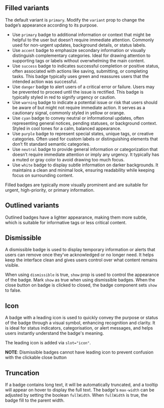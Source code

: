## Filled variants

The default variant is `primary`. Modify the `variant` prop to change the badge’s appearance according to its purpose.

- Use `primary` badge to additional information or context that might be helpful to the user but doesn’t require immediate attention. Commonly used for non-urgent updates, background details, or status labels.
- Use `accent` badge to emphasize secondary information or visually distinguish complementary categories. Ideal for drawing attention to supporting tags or labels without overwhelming the main content.
- Use `success` badge to indicates successful completion or positive status, often associated with actions like saving, submitting, or completing tasks. This badge typically uses green and reassures users that the intended action was successful.
- Use `danger` badge to alert users of a critical error or failure. Users may be prevented to proceed until the issue is rectified. This badge is typically styled in red to signify urgency or caution.
- Use `warning` badge to indicate a potential issue or risk that users should be aware of but might not require immediate action. It serves as a cautionary signal, commonly styled in yellow or orange.
- Use `cyan` badge to convey neutral or informational updates, often representing general notices, pending statuses, or background context. Styled in cool tones for a calm, balanced appearance.
- Use `purple` badge to represent special states, unique tags, or creative categories. Often used for custom labels or distinguishing elements that don’t fit standard semantic categories.
- Use `neutral` badge to provide general information or categorization that doesn’t require immediate attention or imply any urgency. It typically has a muted or gray color to avoid drawing too much focus.
- Use `white` badge to display subtle information on darker backgrounds. It maintains a clean and minimal look, ensuring readability while keeping focus on surrounding content.

Filled badges are typically more visually prominent and are suitable for urgent, high-priority, or primary information.

<Canvas of={BadgeStories.Variants}>
  <Story of={BadgeStories.Variants} />
</Canvas>

## Outlined variants

Outlined badges have a lighter appearance, making them more subtle, which is suitable for informative tags or less critical content.

<Canvas of={BadgeStories.OutlinedVariants}>
  <Story of={BadgeStories.OutlinedVariants} />
</Canvas>

## Dismissible

A dismissible badge is used to display temporary information or alerts that users can remove once they've acknowledged or no longer need. It helps keep the interface clean and gives users control over what content remains visible.

When using `dismissible` is true, `show` prop is used to control the appearance of the badge. Mark `show` as true when using dismissible badges.
When the close button on badge is clicked to closed, the badge component sets `show` to false.

<Canvas of={BadgeStories.Dismissible}>
  <Story of={BadgeStories.Dismissible} />
</Canvas>

## Icon

A badge with a leading icon is used to quickly convey the purpose or status of the badge through a visual symbol, enhancing recognition and clarity.
It is ideal for status indicators, categorisation, or alert messages, and helps users instantly understand the badge's meaning.

The leading icon is added via `slot="icon"`.

**NOTE**: Dismissible badges cannot have leading icon to prevent confusion with the clickable close button

<Canvas of={BadgeStories.WithIcon}>
  <Story of={BadgeStories.WithIcon} />
</Canvas>

## Truncation

If a badge contains long text, it will be automatically truncated, and a tooltip will appear on hover to display the full text.
The badge's `max-width` can be adjusted by setting the boolean `fullWidth`. When `fullWidth` is true, the badge fill to the parent width.

<Canvas of={BadgeStories.WithTruncation}>
  <Story of={BadgeStories.WithTruncation} />
</Canvas>
